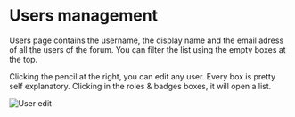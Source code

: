 
# Users management

Users page contains the username, the display name and the email adress of all the users of the forum. You can filter the list using the empty boxes at the top.

Clicking the pencil at the right, you can edit any user. Every box is pretty self explanatory. Clicking in the roles & badges boxes, it will open a list.

![User edit](/guides/getting-started/user-edit.png)